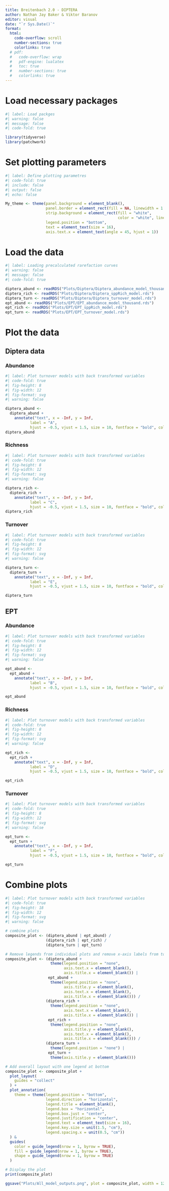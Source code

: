 ```yaml
---
title: Breitenbach 2.0 - DIPTERA
author: Nathan Jay Baker & Viktor Baranov
editor: visual
date: "`r Sys.Date()`"
format:
  html:
    code-overflow: scroll
    number-sections: true
    colorlinks: true
  # pdf:
  #   code-overflow: wrap
  #   pdf-engine: lualatex
  #   toc: true
  #   number-sections: true
  #   colorlinks: true
---
```


# Load necessary packages

```r
#| label: Load packges
#| warning: false
#| message: false
#| code-fold: true

library(tidyverse)
library(patchwork)
```

# Set plotting parameters

```r
#| label: Define plotting parametres
#| code-fold: true
#| include: false
#| output: false
#| echo: false

My_theme <- theme(panel.background = element_blank(),
                  panel.border = element_rect(fill = NA, linewidth = 1.25),
                  strip.background = element_rect(fill = "white", 
                                                  color = "white", linewidth = 1.25),
                  legend.position = "bottom",
                  text = element_text(size = 16),
                  axis.text.x = element_text(angle = 45, hjust = 1))
```

# Load the data

```r
#| label: Loading precalculated rarefaction curves
#| warning: false
#| message: false
#| code-fold: true

diptera_abund <- readRDS("Plots/Diptera/Diptera_abundance_model_thousand.rds") # load saved output
diptera_rich <- readRDS("Plots/Diptera/Diptera_sppRich_model.rds")             # load saved output
diptera_turn <- readRDS("Plots/Diptera/Diptera_turnover_model.rds")            # load saved output
ept_abund <- readRDS("Plots/EPT/EPT_abundance_model_thousand.rds")             # load saved output
ept_rich <- readRDS("Plots/EPT/EPT_sppRich_model.rds")                         # load saved output
ept_turn <- readRDS("Plots/EPT/EPT_turnover_model.rds")                        # load saved output
```

# Plot the data

## Diptera data

### Abundance

```r
#| label: Plot turnover models with back transformed variables
#| code-fold: true
#| fig-height: 8
#| fig-width: 12
#| fig-format: svg
#| warning: false

diptera_abund <- 
  diptera_abund +
    annotate("text", x = -Inf, y = Inf,
           label = "A",
           hjust = -0.5, vjust = 1.5, size = 10, fontface = "bold", color = "black")
diptera_abund
```

### Richness

```r
#| label: Plot turnover models with back transformed variables
#| code-fold: true
#| fig-height: 8
#| fig-width: 12
#| fig-format: svg
#| warning: false

diptera_rich <- 
  diptera_rich +
    annotate("text", x = -Inf, y = Inf,
           label = "C",
           hjust = -0.5, vjust = 1.5, size = 10, fontface = "bold", color = "black")
diptera_rich
```

### Turnover

```r
#| label: Plot turnover models with back transformed variables
#| code-fold: true
#| fig-height: 8
#| fig-width: 12
#| fig-format: svg
#| warning: false

diptera_turn <- 
  diptera_turn +
    annotate("text", x = -Inf, y = Inf,
           label = "E",
           hjust = -0.5, vjust = 1.5, size = 10, fontface = "bold", color = "black")

diptera_turn
```

## EPT

### Abundance

```r
#| label: Plot turnover models with back transformed variables
#| code-fold: true
#| fig-height: 8
#| fig-width: 12
#| fig-format: svg
#| warning: false

ept_abund <- 
  ept_abund +
    annotate("text", x = -Inf, y = Inf,
           label = "B",
           hjust = -0.5, vjust = 1.5, size = 10, fontface = "bold", color = "black")

ept_abund
```

### Richness

```r
#| label: Plot turnover models with back transformed variables
#| code-fold: true
#| fig-height: 8
#| fig-width: 12
#| fig-format: svg
#| warning: false

ept_rich <- 
  ept_rich +
    annotate("text", x = -Inf, y = Inf,
           label = "D",
           hjust = -0.5, vjust = 1.5, size = 10, fontface = "bold", color = "black")

ept_rich
```

### Turnover

```r
#| label: Plot turnover models with back transformed variables
#| code-fold: true
#| fig-height: 8
#| fig-width: 12
#| fig-format: svg
#| warning: false

ept_turn <- 
  ept_turn +
    annotate("text", x = -Inf, y = Inf,
           label = "F",
           hjust = -0.5, vjust = 1.5, size = 10, fontface = "bold", color = "black")

ept_turn
```

# Combine plots

```r
#| label: Plot turnover models with back transformed variables
#| code-fold: true
#| fig-height: 18
#| fig-width: 12
#| fig-format: svg
#| warning: false

# combine plots
composite_plot <- (diptera_abund | ept_abund) /
                  (diptera_rich | ept_rich) /
                  (diptera_turn | ept_turn)

# Remove legends from individual plots and remove x-axis labels from top/middle plots
composite_plot <- (diptera_abund + 
                    theme(legend.position = "none", 
                          axis.text.x = element_blank(), 
                          axis.title.x = element_blank()) | 
                   ept_abund + 
                    theme(legend.position = "none", 
                          axis.title.y = element_blank(),
                          axis.text.x = element_blank(), 
                          axis.title.x = element_blank())) /
                  (diptera_rich + 
                    theme(legend.position = "none", 
                          axis.text.x = element_blank(), 
                          axis.title.x = element_blank()) | 
                   ept_rich + 
                    theme(legend.position = "none", 
                          axis.title.y = element_blank(),
                          axis.text.x = element_blank(), 
                          axis.title.x = element_blank())) /
                  (diptera_turn + 
                    theme(legend.position = "none") | 
                   ept_turn + 
                    theme(axis.title.y = element_blank()))

# Add overall layout with one legend at bottom
composite_plot <- composite_plot + 
  plot_layout(
    guides = "collect"
  ) +
  plot_annotation(
    theme = theme(legend.position = "bottom", 
                  legend.direction = "horizontal",
                  legend.title = element_blank(),
                  legend.box = "horizontal",
                  legend.box.just = "center",
                  legend.justification = "center",
                  legend.text = element_text(size = 16),
                  legend.key.size = unit(1.5, "cm"),
                  legend.spacing.x = unit(0.5, "cm"))
  ) &
  guides(
    color = guide_legend(nrow = 1, byrow = TRUE),
    fill = guide_legend(nrow = 1, byrow = TRUE),
    shape = guide_legend(nrow = 1, byrow = TRUE)
  )

# Display the plot
print(composite_plot)

ggsave("Plots/All_model_outputs.png", plot = composite_plot, width = 12, height = 18, dpi = 300, bg = "white")
```
